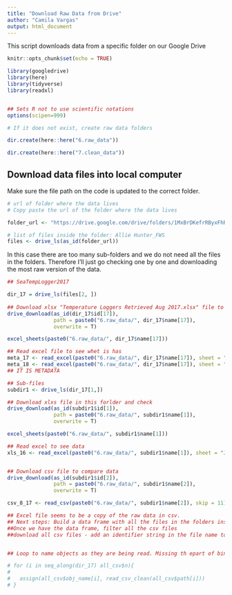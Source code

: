 ```yaml
---
title: "Download Raw Data from Drive"
author: "Camila Vargas"
output: html_document
---
```


This script downloads data from a specific folder on our Google Drive

```r
knitr::opts_chunk$set(echo = TRUE)

library(googledrive)
library(here)
library(tidyverse)
library(readxl)


## Sets R not to use scientific notations
options(scipen=999) 

# If it does not exist, create raw data folders 

dir.create(here::here("6.raw_data"))

dir.create(here::here("7.clean_data"))


```

## Download data files into local computer

Make sure the file path on the code is updated to the correct folder.


```r
# url of folder where the data lives
# Copy paste the url of the folder where the data lives

folder_url <- "https://drive.google.com/drive/folders/1MxBrDKefrRByxFhRKbvbzHnSDshcgW1e"

# list of files inside the folder: Allie Hunter_FWS
files <- drive_ls(as_id(folder_url))

```

In this case there are too many sub-folders and we do not need all the files in the folders. Therefore I'll just go checking one by one and downloading the most raw version of the data.

```r
## SeaTempLogger2017

dir_17 = drive_ls(files[2, ])
  
## Download xlsx "Temperature Loggers Retrieved Aug 2017.xlsx" file to see what it has
drive_download(as_id(dir_17$id[17]),
               path = paste0("6.raw_data/", dir_17$name[17]),
               overwrite = T)

excel_sheets(paste0("6.raw_data/", dir_17$name[17]))

## Read excel file to see whet is has
meta_17 <- read_excel(paste0("6.raw_data/", dir_17$name[17]), sheet = "2017")
meta_18 <- read_excel(paste0("6.raw_data/", dir_17$name[17]), sheet = "2018")
## IT IS METADATA

## Sub-files
subdir1 <- drive_ls(dir_17[1,])

## Download xlxs file in this forlder and check
drive_download(as_id(subdir1$id[1]),
               path = paste0("6.raw_data/", subdir1$name[1]),
               overwrite = T)

excel_sheets(paste0("6.raw_data/", subdir1$name[1]))

## Read excel to see data
xls_16 <- read_excel(paste0("6.raw_data/", subdir1$name[1]), sheet = "July2016_Dec2016")


## Download csv file to compare data
drive_download(as_id(subdir1$id[2]),
               path = paste0("6.raw_data/", subdir1$name[2]),
               overwrite = T)

csv_8_17 <- read_csv(paste0("6.raw_data/", subdir1$name[2]), skip = 11)

## Excel file seems to be a copy of the raw data in csv. 
## Next steps: Build a data frame with all the files in the folders inside dir_17
##Once we have the data frame, filter all the csv files
##download all csv files - add an identifier string in the file name to know the file comes form the 2017 folder


## Loop to name objects as they are being read. Missing th epart of binings all together into one dataframe

# for (i in seq_along(dir_17) all_csv$n){
#   
#   assign(all_csv$obj_name[i], read_csv_clean(all_csv$path[i]))
# }


```




